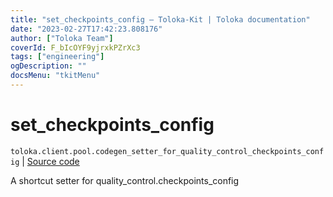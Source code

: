 ```yaml
---
title: "set_checkpoints_config — Toloka-Kit | Toloka documentation"
date: "2023-02-27T17:42:23.808176"
author: ["Toloka Team"]
coverId: F_bIcOYF9yjrxkPZrXc3
tags: ["engineering"]
ogDescription: ""
docsMenu: "tkitMenu"
---
```


# set_checkpoints_config
`toloka.client.pool.codegen_setter_for_quality_control_checkpoints_config` | [Source code](https://github.com/Toloka/toloka-kit/blob/v1.1.4/src/client/pool/__init__.py#L0)

A shortcut setter for quality_control.checkpoints_config